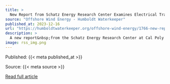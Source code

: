 ```yaml
---
title: >
  New Report from Schatz Energy Research Center Examines Electrical Transmission Challenges for Regional Offshore Wind Development
source: "Offshore Wind Energy - Humboldt Waterkeeper"
published_at: 2023-12-16
url: "https://humboldtwaterkeeper.org/offshore-wind-energy/1766-new-report-from-schatz-energy-research-center-examines-electrical-transmission-challenges-for-regional-offshore-wind-development-2"
description: >
  A new report&nbsp;from the Schatz Energy Research Center at Cal Poly Humboldt evaluates potential scenarios for electric grid transmission development to support floating offshore wind along the northern coast of California and the southern coast of Oregon. The scenarios include onshore and offshore (undersea) transmission systems, with interconnections ranging from 7.2 to 25.8 gigawatts of generation capacity. The study encompasses multiple possible wind farm sites between Coos Bay, Oregon and Cape Mendocino, California, including the two currently awarded lease areas located 20 miles off California’s Humboldt Bay, and two Draft Wind Energy Areas near Brookings and Coos Bay, Oregon.
image: rss_img.png
---
```



  Published: {{< meta published_at >}}
  

  Source: {{< meta source >}}
  

  [Read full article]({{< meta url >}}){target='blank'}
  

